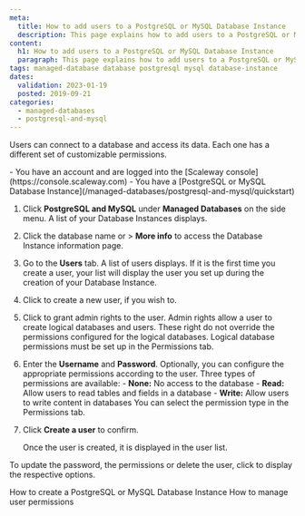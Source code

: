 ```yaml
---
meta:
  title: How to add users to a PostgreSQL or MySQL Database Instance
  description: This page explains how to add users to a PostgreSQL or MySQL Database Instance
content:
  h1: How to add users to a PostgreSQL or MySQL Database Instance
  paragraph: This page explains how to add users to a PostgreSQL or MySQL Database Instance
tags: managed-database database postgresql mysql database-instance 
dates:
  validation: 2023-01-19
  posted: 2019-09-21
categories:
  - managed-databases
  - postgresql-and-mysql
---
```


Users can connect to a database and access its data. Each one has a different set of customizable permissions.

<Message type="requirement">
  - You have an account and are logged into the [Scaleway console](https://console.scaleway.com)
  - You have a [PostgreSQL or MySQL Database Instance](/managed-databases/postgresql-and-mysql/quickstart)
</Message>

1. Click **PostgreSQL and MySQL** under **Managed Databases** on the side menu. A list of your Database Instances displays.
2. Click the database name or <Icon name="more" /> > **More info** to access the Database Instance information page.
3. Go to the **Users** tab. A list of users displays. If it is the first time you create a user, your list will display the user you set up during the creation of your Database Instance.
4. Click <Icon name="plus" /> to create a new user, if you wish to.
5. Click <Icon name="toggle" /> to grant admin rights to the user.
    <Message type="note">
      Admin rights allow a user to create logical databases and users. These right do not override the permissions configured for the logical databases. Logical database permissions must be set up in the Permissions tab.
    </Message>
6. Enter the **Username** and **Password**.
    <Message type="note">
      Optionally, you can configure the appropriate permissions according to the user.
      Three types of permissions are available:
        - **None:** No access to the database
        - **Read:** Allow users to read tables and fields in a database
        - **Write:** Allow users to write content in databases
      You can select the permission type in the Permissions tab.

    </Message>
7. Click **Create a user** to confirm. 

    Once the user is created, it is displayed in the user list.

To update the password, the permissions or delete the user, click <Icon name="more" /> to display the respective options.


<Navigation title="See Also">
  <PreviousButton to="/managed-databases/postgresql-and-mysql/how-to/create-a-database/">How to create a PostgreSQL or MySQL Database Instance</PreviousButton>
  <NextButton to="/managed-databases/postgresql-and-mysql/how-to/manage-permissions/">How to manage user permissions</NextButton>
</Navigation>
